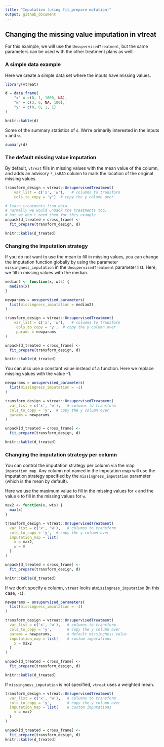 ```yaml
---
title: "Imputation (using fit_prepare notation)"
output: github_document
---
```


## Changing the missing value imputation in vtreat

For this example, we will use the `UnsupervisedTreatment`, but the same parameters can be used with the other treatment plans as well.

### A simple data example

Here we create a simple data set where the inputs have missing values.

```r
library(vtreat)
```


```r
d = data.frame(
    "x" = c(0, 1, 1000, NA),
    "w" = c(3, 6, NA, 100),
    "y" = c(0, 0, 1, 1)
)

knitr::kable(d)
```

Some of the summary statistics of `d`. We're primarily interested in the inputs `x` and `w`.

```r
summary(d)
```

### The default missing value imputation

By default, `vtreat` fills in missing values with the mean value of the column, and adds an advisory `*_isBAD` column to mark the location of the original missing values.

```r
transform_design = vtreat::UnsupervisedTreatment(
    var_list = c('x', 'w'),   # columns to transform
    cols_to_copy = 'y')  # copy the y column over

# learn treatments from data
# normally we would unpack the treatments too,
# but we don't need them for this example
unpack[d_treated = cross_frame] <- 
  fit_prepare(transform_design, d)

knitr::kable(d_treated)
```


### Changing the imputation strategy

If you do not want to use the mean to fill in missing values, you can change the imputation function globally by using the parameter `missingness_imputation` in the `UnsupervisedTreatment` parameter list. Here, we fill in missing values with the median.

```r
median2 <- function(x, wts) {
  median(x)
}

newparams = unsupervised_parameters(
  list(missingness_imputation = median2)
)

transform_design = vtreat::UnsupervisedTreatment(
    var_list = c('x', 'w'),   # columns to transform
     cols_to_copy = 'y',  # copy the y column over
     params = newparams
)

unpack[d_treated = cross_frame] <- 
  fit_prepare(transform_design, d)

knitr::kable(d_treated)
```


You can also use a constant value instead of a function. Here we replace missing values with the value -1.

```r
newparams = unsupervised_parameters(
  list(missingness_imputation = -1)
)

transform_design = vtreat::UnsupervisedTreatment(
  var_list = c('x', 'w'),   # columns to transform
  cols_to_copy = 'y',  # copy the y column over
  params = newparams
)

unpack[d_treated = cross_frame] <- 
  fit_prepare(transform_design, d)

knitr::kable(d_treated)
```

### Changing the imputation strategy per column

You can control the imputation strategy per column via the map `imputation_map`. Any column not named in the imputation map will use the imputation strategy specified by the `missingness_imputation` parameter (which is the mean by default).

Here we use the maximum value to fill in the missing values for `x` and the value `0` to fill in the missing values for `w`.


```r
max2 <- function(x, wts) {
  max(x)
}

transform_design = vtreat::UnsupervisedTreatment(
  var_list = c('x', 'w'),   # columns to transform
  cols_to_copy = 'y',  # copy the y column over
  imputation_map = list(
    x = max2,
    w = 0
  )
)

unpack[d_treated = cross_frame] <- 
  fit_prepare(transform_design, d)

knitr::kable(d_treated)
```

If we don't specify a column, `vtreat` looks at` missingness_imputation` (in this case, `-1`).


```r
newparams = unsupervised_parameters(
  list(missingness_imputation = -1)
)

transform_design = vtreat::UnsupervisedTreatment(
  var_list = c('x', 'w'),   # columns to transform
  cols_to_copy = 'y',       # copy the y column over
  params = newparams,       # default missingness value
  imputation_map = list(    # custom imputations
    x = max2
  )
)

unpack[d_treated = cross_frame] <- 
  fit_prepare(transform_design, d)

knitr::kable(d_treated)
```

If `missingness_imputation` is not specified, `vtreat` uses a weighted mean.

```r
transform_design = vtreat::UnsupervisedTreatment(
  var_list = c('x', 'w'),   # columns to transform
  cols_to_copy = 'y',       # copy the y column over
  imputation_map = list(    # custom imputations
    x = max2
  )
)

unpack[d_treated = cross_frame] <- 
  fit_prepare(transform_design, d)
knitr::kable(d_treated)
```